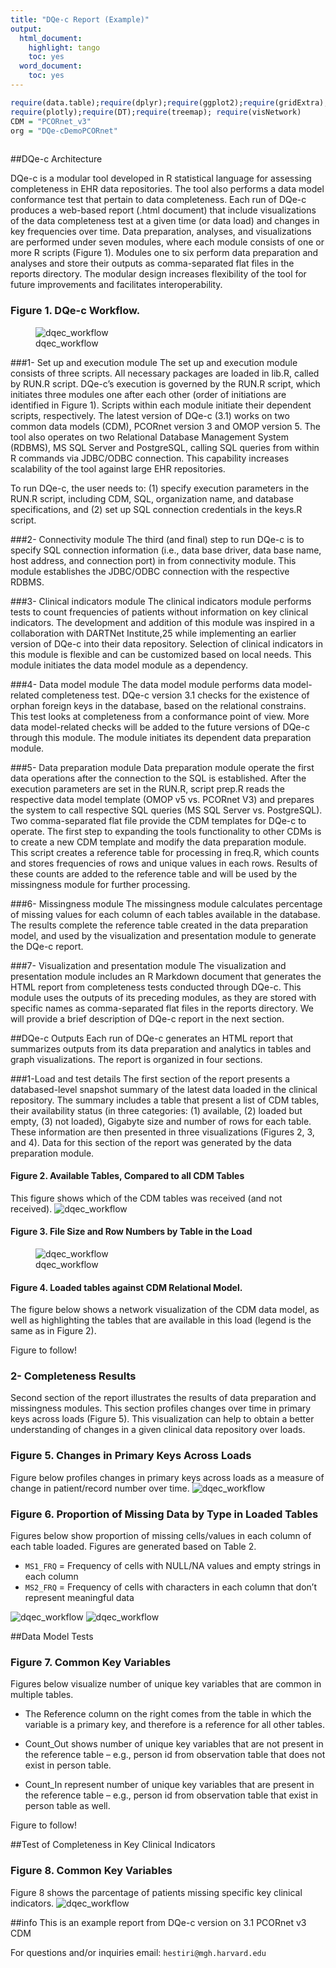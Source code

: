 ```yaml
---
title: "DQe-c Report (Example)"
output:
  html_document:
    highlight: tango
    toc: yes
  word_document:
    toc: yes
---
```



```r
require(data.table);require(dplyr);require(ggplot2);require(gridExtra);require(rmarkdown);require(knitr);
require(plotly);require(DT);require(treemap); require(visNetwork)
CDM = "PCORnet_v3"
org = "DQe-cDemoPCORnet"
 
```

##DQe-c Architecture

DQe-c is a modular tool developed in R statistical language for assessing completeness in EHR data repositories. The tool also performs a data model conformance test that pertain to data completeness. Each run of DQe-c produces a web-based report (.html document) that include visualizations of the data completeness test at a given time (or data load) and changes in key frequencies over time. Data preparation, analyses, and visualizations are performed under seven modules, where each module consists of one or more R scripts (Figure 1). Modules one to six perform data preparation and analyses and store their outputs as comma-separated flat files in the reports directory. The modular design increases flexibility of the tool for future improvements and facilitates interoperability.

### Figure 1. DQe-c Workflow.
![dqec_workflow](illustration/workflow3.1.jpg)

###1- Set up and execution module
The set up and execution module consists of three scripts. All necessary packages are loaded in lib.R, called by RUN.R script. DQe-c’s execution is governed by the RUN.R script, which initiates three modules one after each other (order of initiations are identified in Figure 1). Scripts within each module initiate their dependent scripts, respectively. The latest version of DQe-c (3.1) works on two common data models (CDM), PCORnet version 3 and OMOP version 5. The tool also operates on two Relational Database Management System (RDBMS), MS SQL Server and PostgreSQL, calling SQL queries from within R commands via JDBC/ODBC connection. This capability increases scalability of the tool against large EHR repositories. 

To run DQe-c, the user needs to: (1) specify execution parameters in the RUN.R script, including CDM, SQL, organization name, and database specifications, and (2) set up SQL connection credentials in the keys.R script.

###2- Connectivity module
The third (and final) step to run DQe-c is to specify SQL connection information (i.e., data base driver, data base name, host address, and connection port) in from connectivity module. This module establishes the JDBC/ODBC connection with the respective RDBMS.

###3- Clinical indicators module
The clinical indicators module performs tests to count frequencies of patients without information on key clinical indicators. The development and addition of this module was inspired in a  collaboration with DARTNet Institute,25 while implementing an earlier version of DQe-c into their data repository. Selection of clinical indicators in this module is flexible and can be customized based on local needs. This module initiates the data model module as a dependency.

###4- Data model module
The data model module performs data model-related completeness test. DQe-c version 3.1 checks for the existence of orphan foreign keys in the database, based on the relational constrains. This test looks at completeness from a conformance point of view. More data model-related checks will be added to the future versions of DQe-c through this module. The module initiates its dependent data preparation module.

###5- Data preparation module
Data preparation module operate the first data operations after the connection to the SQL is established. After the execution parameters are set in the RUN.R, script prep.R reads the respective data model template (OMOP v5 vs. PCORnet V3) and prepares the system to call respective SQL queries (MS SQL Server vs. PostgreSQL). Two comma-separated flat file provide the CDM templates for DQe-c to operate. The first step to expanding the tools functionality to other CDMs is to create a new CDM template and modify the data preparation module. This script creates a reference table for processing in freq.R, which counts and stores frequencies of rows and unique values in each rows. Results of these counts are added to the reference table and will be used by the missingness module for further processing. 

###6- Missingness module
The missingness module calculates percentage of missing values for each column of each tables available in the database. The results complete the reference table created in the data preparation model, and used by the visualization and presentation module to generate the DQe-c report.

###7- Visualization and presentation module
The visualization and presentation module includes an R Markdown document that generates the HTML report from completeness tests conducted through DQe-c. This module uses the outputs of its preceding modules, as they are stored with specific names as comma-separated flat files in the reports directory. We will provide a brief description of DQe-c report in the next section.

##DQe-c Outputs
Each run of DQe-c generates an HTML report that summarizes outputs from its data preparation and analytics in tables and graph visualizations. The report is organized in four sections.


###1-Load and test details
The first section of the report presents a databased-level snapshot summary of the latest data loaded in the clinical repository. The summary includes a table that present a list of CDM tables, their availability status (in three categories: (1) available, (2) loaded but empty, (3) not loaded), Gigabyte size and number of rows for each table. These information are then presented in three visualizations (Figures 2, 3, and 4). Data for this section of the report was generated by the data preparation module.

#### Figure 2. Available Tables, Compared to all CDM Tables
This figure shows which of the CDM tables was received (and not received). 
![dqec_workflow](example/Report_files/figure-docx/unnamed-chunk-3-1.png)


#### Figure 3. File Size and Row Numbers by Table in the Load
![dqec_workflow](example/Report_files/figure-docx/unnamed-chunk-4-1.png)


#### Figure 4. Loaded tables against CDM Relational Model.
The figure below shows a network visualization of the CDM data model, as well as highlighting the tables that are available in this load (legend is the same as in Figure 2).

Figure to follow!


### 2- Completeness Results
Second section of the report illustrates the results of data preparation and missingness modules. This section profiles changes over time in primary keys across loads (Figure 5). This visualization can help to obtain a better understanding of changes in a given clinical data repository over loads.


### Figure 5. Changes in Primary Keys Across Loads
Figure below profiles changes in primary keys across loads as a measure of change in patient/record number over time.
![dqec_workflow](example/Report_files/figure-docx/unnamed-chunk-7-1.png)


### Figure 6. Proportion of Missing Data by Type in Loaded Tables
Figures below show proportion of missing cells/values in each column of each table loaded. Figures are generated based on Table 2. 

* `MS1_FRQ` = Frequency of cells with NULL/NA values and empty strings in each column
* `MS2_FRQ` = Frequency of cells with characters in each column that don't represent meaningful data

![dqec_workflow](example/Report_files/figure-docx/ggplot-1.png)
![dqec_workflow](example/Report_files/figure-docx/ggplot-2.png)



##Data Model Tests

### Figure 7. Common Key Variables
Figures below visualize number of unique key variables that are common in multiple tables. 

* The Reference column on the right comes from the table in which the variable is a primary key, and therefore is a reference for all other tables. 

* Count_Out shows number of unique key variables that are not present in the reference table -- e.g., person id from observation table that does not exist in person table.

* Count_In represent number of unique key variables that are present in the reference table -- e.g., person id from observation table that exist in person table as well.

Figure to follow!


##Test of Completeness in Key Clinical Indicators

### Figure 8. Common Key Variables
Figure 8 shows the parcentage of patients missing specific key clinical indicators. 
![dqec_workflow](example/Report_files/figure-docx/unnamed-chunk-13-1.png)


##info
This is an example report from DQe-c version on 3.1 PCORnet v3 CDM

For questions and/or inquiries email: `hestiri@mgh.harvard.edu`

